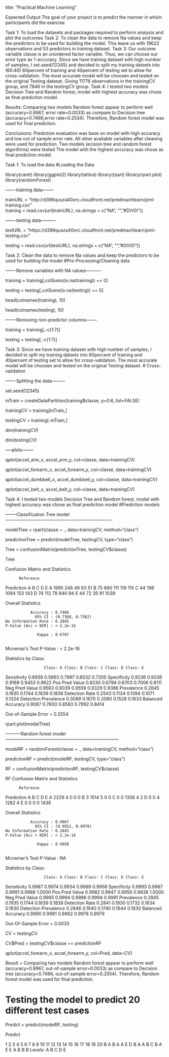 title: "Practical Machine Learning"

Expected Output
The goal of your project is to predict the manner in which participants did the exercise. 

Task 1: To load the datasets and packages required to perform analysis and plot the outcomes
Task 2: To clean the data to remove Na values and keep the predictors to be  used for building the model. This leave us with 19622 observations and 53 predictors in training dataset.
Task 3: Our outcome variable classe is an unordered factor variable. Thus, we can choose our error type as 1-accuracy. Since we have training dataset with high number of samples, I set.seed(12345) and decided to  split my training datsets into (60:40) 60percent of training and 40percent of testing set to allow for cross-validation. The most accurate model will be choosen and tested on the original Testing dataset. Giving 11776 observations in the trainingCV group, and 7846 in the testingCV group.
Task 4: I tested two models Decision Tree and Random forest, model with highest accuracy was chose as final prediction model.

Results: Comparing two models Random forest appear to perform well (accuracy=0.9967, error rate=0.0033) as compare to Decision tree (accuracy=0.7466,error rate=0.2534). Therefore, Random forest model was used for final prediction. 

Conclusions: Prediction evaluation was base on model with high accuracy and low out of sample error rate. All other available variables after cleaning were used for prediction. Two models (ecision tree and random forest algorithms) were tested The model with the highest accuracy was chose as final prediction model.

Task 1: To load the data
#Loading the Data

library(caret) 
library(ggplot2)
library(lattice)
library(rpart)
library(rpart.plot)
library(randomForest)

-------training data--------

trainURL = "http://d396qusza40orc.cloudfront.net/predmachlearn/pml-training.csv"  
training = read.csv(url(trainURL), na.strings = c("NA", "", "#DIV0!"))

-------testing data----------

testURL = "https://d396qusza40orc.cloudfront.net/predmachlearn/pml-testing.csv"

testing = read.csv(url(testURL), na.strings = c("NA", "", "#DIV0!"))

Task 2: Clean the data to remove Na values and keep the predictors to be  used for building the model
#Pre-Processing/Cleaning data

-------Remove variables with NA values----------

training = training[,colSums(is.na(training)) == 0]

testing = testing[,colSums(is.na(testing)) == 0]

head(colnames(training), 10)

head(colnames(testing), 10)

-------Removing non-predictor columns-------

training = training[,-c(1:7)]

testing = testing[,-c(1:7)]

Task 3: Since we have training dataset with high number of samples, I decided to  split my training datsets into 60percent of training and 40percent of testing set to allow for cross-validation. The most accurate model will be choosen and tested on the original Testing dataset. 
# Cross-validation

-------Splitting the data---------

set.seed(12345)

inTrain = createDataPartition(training$classe, p=0.6, list=FALSE)

trainingCV = training[inTrain,]

testingCV = training[-inTrain,]

dim(trainingCV)

dim(testingCV)

-----plots--------

qplot(accel_arm_x, accel_arm_y, col=classe, data=trainingCV)

qplot(accel_forearm_x, accel_forearm_y, col=classe, data=trainingCV)

qplot(accel_dumbbell_x, accel_dumbbell_y, col=classe, data=trainingCV)

qplot(accel_belt_x, accel_belt_y, col=classe, data=trainingCV)

Task 4: I tested two models Decision Tree and Random forest, model with highest accuracy was chose as final prediction model 
#Prediction models

--------Classification Tree model------------------------------------------------------------------------

modelTree = rpart(classe ~ ., data=trainingCV, method="class")

predictionTree = predict(modelTree, testingCV, type="class")

Tree = confusionMatrix(predictionTree, testingCV$classe)

Tree

Confusion Matrix and Statistics

          Reference
Prediction    A    B    C    D    E
         A 1995  246   49   83   51
         B   75  890  111  119  115
         C   44  198 1094  153  143
         D   74  112   79  840   94
         E   44   72   35   91 1039

Overall Statistics
                                          
               Accuracy : 0.7466          
                 95% CI : (0.7368, 0.7562)
    No Information Rate : 0.2845          
    P-Value [Acc > NIR] : < 2.2e-16       
                                          
                  Kappa : 0.6787          
                                          
 Mcnemar's Test P-Value : < 2.2e-16  
 
 Statistics by Class:

                     Class: A Class: B Class: C Class: D Class: E
Sensitivity            0.8938   0.5863   0.7997   0.6532   0.7205
Specificity            0.9236   0.9336   0.9169   0.9453   0.9622
Pos Pred Value         0.8230   0.6794   0.6703   0.7006   0.8111
Neg Pred Value         0.9563   0.9039   0.9559   0.9329   0.9386
Prevalence             0.2845   0.1935   0.1744   0.1639   0.1838
Detection Rate         0.2543   0.1134   0.1394   0.1071   0.1324
Detection Prevalence   0.3089   0.1670   0.2080   0.1528   0.1633
Balanced Accuracy      0.9087   0.7600   0.8583   0.7992   0.8414

Out-of-Sample Error = 0.2554

rpart.plot(modelTree)

-----------Random forest model-----------------------------------------------------------------------------

modelRF = randomForest(classe ~ ., data=trainingCV, method="class")

predictionRF = predict(modelRF, testingCV, type="class")

RF = confusionMatrix(predictionRF, testingCV$classe)

RF
Confusion Matrix and Statistics

          Reference
Prediction    A    B    C    D    E
         A 2229    4    0    0    0
         B    3 1514    5    0    0
         C    0    0 1359    4    2
         D    0    0    4 1282    4
         E    0    0    0    0 1436

Overall Statistics
                                          
               Accuracy : 0.9967          
                 95% CI : (0.9951, 0.9978)
    No Information Rate : 0.2845          
    P-Value [Acc > NIR] : < 2.2e-16       
                                          
                  Kappa : 0.9958          
                                          
 Mcnemar's Test P-Value : NA              

Statistics by Class:

                     Class: A Class: B Class: C Class: D Class: E
Sensitivity            0.9987   0.9974   0.9934   0.9969   0.9958
Specificity            0.9993   0.9987   0.9991   0.9988   1.0000
Pos Pred Value         0.9982   0.9947   0.9956   0.9938   1.0000
Neg Pred Value         0.9995   0.9994   0.9986   0.9994   0.9991
Prevalence             0.2845   0.1935   0.1744   0.1639   0.1838
Detection Rate         0.2841   0.1930   0.1732   0.1634   0.1830
Detection Prevalence   0.2846   0.1940   0.1740   0.1644   0.1830
Balanced Accuracy      0.9990   0.9981   0.9962   0.9978   0.9979

Out-Of-Sample Error = 0.0033

CV = testingCV

CV\$Pred = testingCV\$classe == predictionRF

qplot(accel_forearm_x, accel_forearm_y, col=Pred, data=CV)
 
Result = Comparing two models Random forest appear to perform well (accuracy=0.9967, out-of-sample error=0.0033) as compare to Decision tree (accuracy=0.7466, out-of-sample error=0.2554). Therefore, Random forest model was used for final prediction. 

# Testing the model to predict 20 different test cases

Predict = predict(modelRF, testing)

Predict

1  2  3  4  5  6  7  8  9 10 11 12 13 14 15 16 17 18 19 20 
 B  A  B  A  A  E  D  B  A  A  B  C  B  A  E  E  A  B  B  B 
Levels: A B C D E

